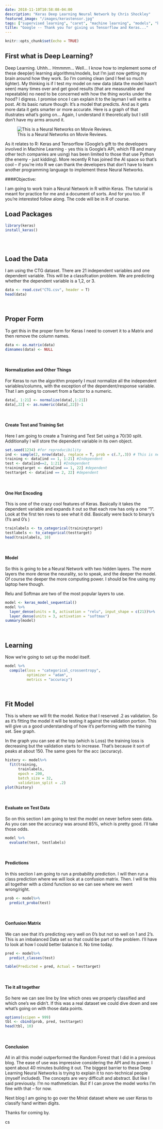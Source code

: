```yaml
---
date: 2018-11-10T10:58:08-04:00
description: "Keras Deep Learning Neural Network by Chris Shockley"
featured_image: "/images/kerastensor.jpg"
tags: ["supervised learning", "caret", "machine learning", "models", "keras", "tutorial" , "tensorflow"]
title: "Google -- Thank you for giving us Tensorflow and Keras..."
---
```


```r
knitr::opts_chunk$set(echo = TRUE)
```

## First what is Deep Learning? 

Deep Learning.  Uhhh...  Hmmmm...  Well...  I know how to implement some of these deep(er) learning algorithms/models, but I'm just now getting my brain around how they work.   So I'm coming clean (and I feel so much lighter).  My thinking is if I test my model on new data (data the model hasn't seen) many times over and get good results (that are measurable and repeatable) no need to be concerned with how the thing works under the hood? I digress.  I promise once I can explain it to the layman I will write a post.  At its basic nature though:  It's a model that predicts.  And as it gets more data it gets smarter or more accurate.  Here is a graph of that illustrates what's going on...  Again, I understand it theoretically but I still don't have my arms around it.

![This is a Neural Networks on Movie Reviews.](/images/nerual.jpg)

As it relates to R:  Keras and Tensorflow (Google's gift to the developers involved in Machine Learning - yes this is Google's API, which FB and many other tech companies are using) has been limited to those that use Python (the enemy - just kidding).  More recently R has joined the AI space so that's cool  -- if you're into R we can thank the developers that don't have to learn another programming language to implement these Neural Networks.

####Objective:

I am going to work train a Neural Network in R within Keras.  The tutorial is meant for practice for me and a document of sorts.  And for you too. If you're interested follow along.  The code will be in R of course.  

## Load Packages

```r
library(keras)
install_keras()

```

<br>
```r

```

## Load the Data


I am using the CTG dataset. There are 21 independent variables and one dependent variable.  This will be a classifcation problem.  We are predicting whether the dependent variable is a 1,2, or 3.  

```r
data <- read.csv("CTG.csv", header = T)
head(data)
```
<br>

## Proper Form

To get this in the proper form for Keras I need to convert it to a Matrix and then remove the column names.

```r
data <- as.matrix(data)
dimnames(data) <- NULL

```
<br>

#### Normalization and Other Things

For Keras to run the algorithm properly I must normalize all the independent variables/columns, with the exception of the dependent/response variable.  That I am going to convert from a factor to a numeric.

```r
data[, 1:21] <- normalize(data[,1:21])
data[,22] <- as.numeric(data[,22])-1
```
<br>

####  Create Test and Training Set  

Here I am going to create a Training and Test Set using a 70/30 split.  Additionally I will store the dependent variable in its own object.

```r
set.seed(1234) #for reproducibility
ind <- sample(2, nrow(data), replace = T, prob = c(.7,.3)) # This is new way of splitting data
training <- data[ind == 1, 1:21] #Independent
test <- data[ind==2, 1:21] #Independent
trainingtarget <- data[ind == 1, 22] #dependent
testtarget <- data[ind == 2, 22] #dependent
```

<br>

#### One Hot Encoding



This is one of the crazy cool features of Keras.  Basically it takes the dependent variable and expands it out so that each row has only a one "1".  Look at the first ten rows to see what it did.  Basically were back to binary's (1's and 0's  )

```r
trainlabels <- to_categorical(trainingtarget)
testlabels <- to_categorical(testtarget)
head(trainlabels, 10)

```
<br> 

#### Model

So this is going to be a Neural Network with two hidden layers.  The more layers the more dense the neurality, so to speak, and the deeper the model.  Of course the deeper the more computing power.  I should be fine using my laptop here though. 

Relu and Softmax are two of the most popular layers to use.   

```r
model <- keras_model_sequential()
model %>%
  layer_dense(units = 8, activation = "relu", input_shape = c(21))%>%
  layer_dense(units = 3, activation = "softmax")
summary(model)
```
<br>

## Learning

Now we're going to set up the model itself.  

```r
model %>%
  compile(loss = "categorical_crossentropy",
          optimizer = "adam",
          metrics = "accuracy")

```

<br>

## Fit Model

This is where we will fit the model.  Notice that I reserved .2 as validation.  So as it's fitting the model it will be testing it against the validation portion.  This will give us a good understanding of how it's performing with the training set.  See graph.

In the graph you can see at the top (which is Loss) the training loss is decreasing but the validation starts to increase.  That's because it sort of peaks at about 150.  The same goes for the acc (accuracy).

```r
history <- model%>%
  fit(training,
      trainlabels,
      epoch = 200,
      batch_size = 32,
      validation_split = .2)
plot(history)
```
<br>

#### Evaluate on Test Data

So on this section I am going to test the model on never before seen data.  As you can see the accuracy was around 85%, which is pretty good.  I'll take those odds.
```r
model %>%
  evaluate(test, testlabels)
```
<br>

#### Predictions

In this section I am going to run a probability prediction.  I will then run a class prediction where we will look at a confusion matrix.  Then.  I will tie this all together with a cbind function so we can see where we went wrong/right.

```r
prob <- model%>%
  predict_proba(test)

```
<br>

#### Confusion Matrix

We can see that it's predicting very well on 0's but not so well on 1 and 2's.  This is an imbalanced Data set so that could be part of the problem.  I'll have to look at how I could better balance it.  No time today.
```r
pred <- model%>%
  predict_classes(test)

table(Predicted = pred, Actual = testtarget)
```
<br>

#### Tie it all together

So here we can see line by line which ones we properly classified and which one's we didn't.  If this was a real dataset we could dive down and see what's going on with those data points.  
```r
options(scipen = 999)
tbl <- cbind(prob, pred, testtarget)
head(tbl, 10)
```
<br>


#### Conclusion

All in all this model outperformed the Random Forest that I did in a previous blog.  The ease of use was impressive considering the API and its power.  I spent about 40 minutes building it out. The biggest barrier to these Deep Learning Neural Networks is trying to explain it to non-technical people (myself included).  The concepts are very difficult and abstract. But like I said previously.  I'm no mathmetician.  But if I can prove the model works I'm fine with that -- for now.

Next blog I am going to go over the Mnist dataset where we user Keras to classify hand written digits.  

Thanks for coming by.

cs

